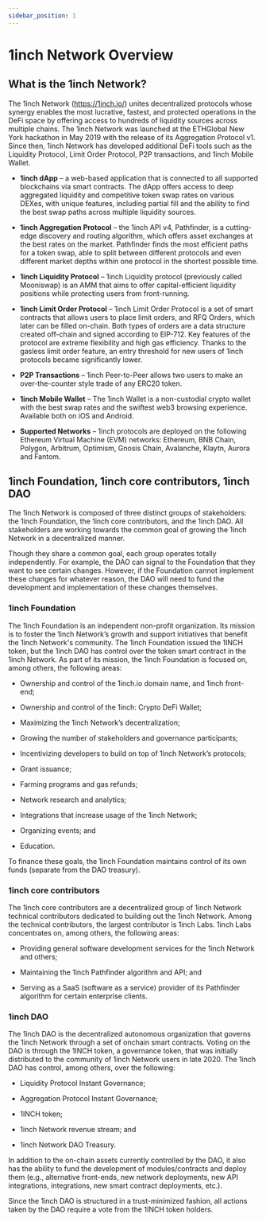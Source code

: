 ```yaml
---
sidebar_position: 1
---
```

# 1inch Network Overview

## What is the 1inch Network?

The 1inch Network (https://1inch.io/) unites decentralized protocols whose synergy enables the most lucrative, fastest, and protected operations in the DeFi space by offering access to hundreds of liquidity sources across multiple chains. The 1inch Network was launched at the ETHGlobal New York hackathon in May 2019 with the release of its Aggregation Protocol v1. Since then, 1inch Network has developed additional DeFi tools such as the Liquidity Protocol, Limit Order Protocol, P2P transactions, and 1inch Mobile Wallet.

-   **1inch dApp** – a web-based application that is connected to all supported blockchains via smart contracts. The dApp offers access to deep aggregated liquidity and competitive token swap rates on various DEXes, with unique features, including partial fill and the ability to find the best swap paths across multiple liquidity sources.

-   **1inch Aggregation Protocol** – the 1inch API v4, Pathfinder, is a cutting-edge discovery and routing algorithm, which offers asset exchanges at the best rates on the market. Pathfinder finds the most efficient paths for a token swap, able to split between different protocols and even different market depths within one protocol in the shortest possible time.

-   **1inch Liquidity Protocol** – 1inch Liquidity protocol (previously called Mooniswap) is an AMM that aims to offer capital-efficient liquidity positions while protecting users from front-running.

-   **1inch Limit Order Protocol** – 1inch Limit Order Protocol is a set of smart contracts that allows users to place limit orders, and RFQ Orders, which later can be filled on-chain. Both types of orders are a data structure created off-chain and signed according to EIP-712. Key features of the protocol are extreme flexibility and high gas efficiency. Thanks to the gasless limit order feature, an entry threshold for new users of 1inch protocols became significantly lower.

-   **P2P Transactions** – 1inch Peer-to-Peer allows two users to make an over-the-counter style trade of any ERC20 token.

-   **1inch Mobile Wallet** – The 1inch Wallet is a non-custodial crypto wallet with the best swap rates and the swiftest web3 browsing experience. Available both on iOS and Android.

-   **Supported Networks** – 1inch protocols are deployed on the following Ethereum Virtual Machine (EVM) networks: Ethereum, BNB Chain, Polygon, Arbitrum, Optimism, Gnosis Chain, Avalanche, Klaytn, Aurora and Fantom.


## 1inch Foundation, 1inch core contributors, 1inch DAO

The 1inch Network is composed of three distinct groups of stakeholders: the 1inch Foundation, the 1inch core contributors, and the 1inch DAO. All stakeholders are working towards the common goal of growing the 1inch Network in a decentralized manner.



Though they share a common goal, each group operates totally independently. For example, the DAO can signal to the Foundation that they want to see certain changes. However, if the Foundation cannot implement these changes for whatever reason, the DAO will need to fund the development and implementation of these changes themselves.

### 1inch Foundation

The 1inch Foundation is an independent non-profit organization. Its mission is to foster the 1inch Network’s growth and support initiatives that benefit the 1inch Network's community. The 1inch Foundation issued the 1INCH token, but the 1inch DAO has control over the token smart contract in the 1inch Network. As part of its mission, the 1inch Foundation is focused on, among others, the following areas:



-   Ownership and control of the 1inch.io domain name, and 1inch front-end;

-   Ownership and control of the 1inch: Crypto DeFi Wallet;

-   Maximizing the 1inch Network’s decentralization;

-   Growing the number of stakeholders and governance participants;

-   Incentivizing developers to build on top of 1inch Network’s protocols;

-   Grant issuance;

-   Farming programs and gas refunds;

-   Network research and analytics;

-   Integrations that increase usage of the 1inch Network;

-   Organizing events; and

-   Education.




To finance these goals, the 1inch Foundation maintains control of its own funds (separate from the DAO treasury).

### 1inch core contributors

The 1inch core contributors are a decentralized group of 1inch Network technical contributors dedicated to building out the 1inch Network. Among the technical contributors, the largest contributor is 1inch Labs. 1inch Labs concentrates on, among others, the following areas:



-   Providing general software development services for the 1inch Network and others;

-   Maintaining the 1inch Pathfinder algorithm and API; and

-   Serving as a SaaS (software as a service) provider of its Pathfinder algorithm for certain enterprise clients.


### 1inch DAO

The 1inch DAO is the decentralized autonomous organization that governs the 1inch Network through a set of onchain smart contracts. Voting on the DAO is through the 1INCH token, a governance token, that was initially distributed to the community of 1inch Network users in late 2020. The 1inch DAO has control, among others, over the following:



-   Liquidity Protocol Instant Governance;

-   Aggregation Protocol Instant Governance;

-   1INCH token;

-   1inch Network revenue stream; and

-   1inch Network DAO Treasury.




In addition to the on-chain assets currently controlled by the DAO, it also has the ability to fund the development of modules/contracts and deploy them (e.g., alternative front-ends, new network deployments, new API integrations, integrations, new smart contract deployments, etc.).



Since the 1inch DAO is structured in a trust-minimized fashion, all actions taken by the DAO require a vote from the 1INCH token holders.
